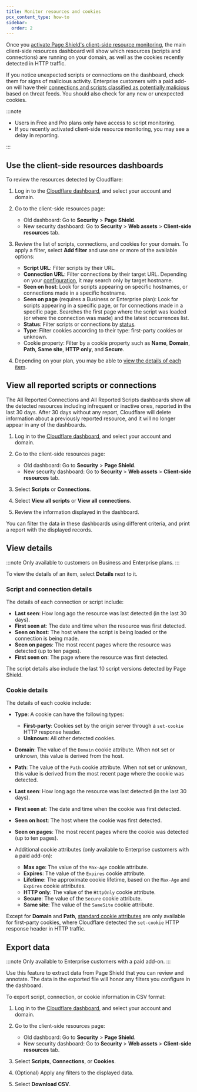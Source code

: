 ```yaml
---
title: Monitor resources and cookies
pcx_content_type: how-to
sidebar:
  order: 2
---
```



Once you [activate Page Shield's client-side resource monitoring](/page-shield/get-started/), the main client-side resources dashboard will show which resources (scripts and connections) are running on your domain, as well as the cookies recently detected in HTTP traffic.

If you notice unexpected scripts or connections on the dashboard, check them for signs of malicious activity. Enterprise customers with a paid add-on will have their [connections and scripts classified as potentially malicious](/page-shield/how-it-works/malicious-script-detection/) based on threat feeds. You should also check for any new or unexpected cookies.

:::note

- Users in Free and Pro plans only have access to script monitoring.
- If you recently activated client-side resource monitoring, you may see a delay in reporting.

:::

## Use the client-side resources dashboards

To review the resources detected by Cloudflare:

1. Log in to the [Cloudflare dashboard](https://dash.cloudflare.com/), and select your account and domain.

2. Go to the client-side resources page:
   - Old dashboard: Go to **Security** > **Page Shield**.
   - New security dashboard: Go to **Security** > **Web assets** > **Client-side resources** tab.

3. Review the list of scripts, connections, and cookies for your domain. To apply a filter, select **Add filter** and use one or more of the available options:
   - **Script URL**: Filter scripts by their URL.
   - **Connection URL**: Filter connections by their target URL. Depending on your [configuration](/page-shield/reference/settings/#connection-target-details), it may search only by target hostname.
   - **Seen on host**: Look for scripts appearing on specific hostnames, or connections made in a specific hostname.
   - **Seen on page** (requires a Business or Enterprise plan): Look for scripts appearing in a specific page, or for connections made in a specific page. Searches the first page where the script was loaded (or where the connection was made) and the latest occurrences list.
   - **Status**: Filter scripts or connections by [status](/page-shield/reference/script-statuses/).
   - **Type**: Filter cookies according to their type: first-party cookies or unknown.
   - Cookie property: Filter by a cookie property such as **Name**, **Domain**, **Path**, **Same site**, **HTTP only**, and **Secure**.

4. Depending on your plan, you may be able to [view the details of each item](#view-details).

## View all reported scripts or connections

The All Reported Connections and All Reported Scripts dashboards show all the detected resources including infrequent or inactive ones, reported in the last 30 days. After 30 days without any report, Cloudflare will delete information about a previously reported resource, and it will no longer appear in any of the dashboards.

1. Log in to the [Cloudflare dashboard](https://dash.cloudflare.com/), and select your account and domain.
2. Go to the client-side resources page:
   - Old dashboard: Go to **Security** > **Page Shield**.
   - New security dashboard: Go to **Security** > **Web assets** > **Client-side resources** tab.

3. Select **Scripts** or **Connections**.
4. Select **View all scripts** or **View all connections**.
5. Review the information displayed in the dashboard.

You can filter the data in these dashboards using different criteria, and print a report with the displayed records.

## View details

:::note
Only available to customers on Business and Enterprise plans.
:::

To view the details of an item, select **Details** next to it.

### Script and connection details

The details of each connection or script include:

- **Last seen**: How long ago the resource was last detected (in the last 30 days).
- **First seen at**: The date and time when the resource was first detected.
- **Seen on host**: The host where the script is being loaded or the connection is being made.
- **Seen on pages**: The most recent pages where the resource was detected (up to ten pages).
- **First seen on**: The page where the resource was first detected.

The script details also include the last 10 script versions detected by Page Shield.

<Render file="scripts-hash-note" />

### Cookie details

The details of each cookie include:

- **Type**: A cookie can have the following types:
  - **First-party**: Cookies set by the origin server through a `set-cookie` HTTP response header.
  - **Unknown**: All other detected cookies.

- **Domain**: The value of the `Domain` cookie attribute. When not set or unknown, this value is derived from the host.

- **Path**: The value of the `Path` cookie attribute. When not set or unknown, this value is derived from the most recent page where the cookie was detected.

- **Last seen**: How long ago the resource was last detected (in the last 30 days).

- **First seen at**: The date and time when the cookie was first detected.

- **Seen on host**: The host where the cookie was first detected.

- **Seen on pages**: The most recent pages where the cookie was detected (up to ten pages).

- Additional cookie attributes (only available to Enterprise customers with a paid add-on):
  - **Max age**: The value of the `Max-Age` cookie attribute.
  - **Expires**: The value of the `Expires` cookie attribute.
  - **Lifetime**: The approximate cookie lifetime, based on the `Max-Age` and `Expires` cookie attributes.
  - **HTTP only**: The value of the `HttpOnly` cookie attribute.
  - **Secure**: The value of the `Secure` cookie attribute.
  - **Same site**: The value of the `SameSite` cookie attribute.

Except for **Domain** and **Path**, [standard cookie attributes](https://developer.mozilla.org/en-US/docs/Web/HTTP/Cookies) are only available for first-party cookies, where Cloudflare detected the `set-cookie` HTTP response header in HTTP traffic.

## Export data

:::note
Only available to Enterprise customers with a paid add-on.
:::

Use this feature to extract data from Page Shield that you can review and annotate. The data in the exported file will honor any filters you configure in the dashboard.

To export script, connection, or cookie information in CSV format:

1. Log in to the [Cloudflare dashboard](https://dash.cloudflare.com/), and select your account and domain.
2. Go to the client-side resources page:
   - Old dashboard: Go to **Security** > **Page Shield**.
   - New security dashboard: Go to **Security** > **Web assets** > **Client-side resources** tab.

3. Select **Scripts**, **Connections**, or **Cookies**.
4. (Optional) Apply any filters to the displayed data.
5. Select **Download CSV**.

